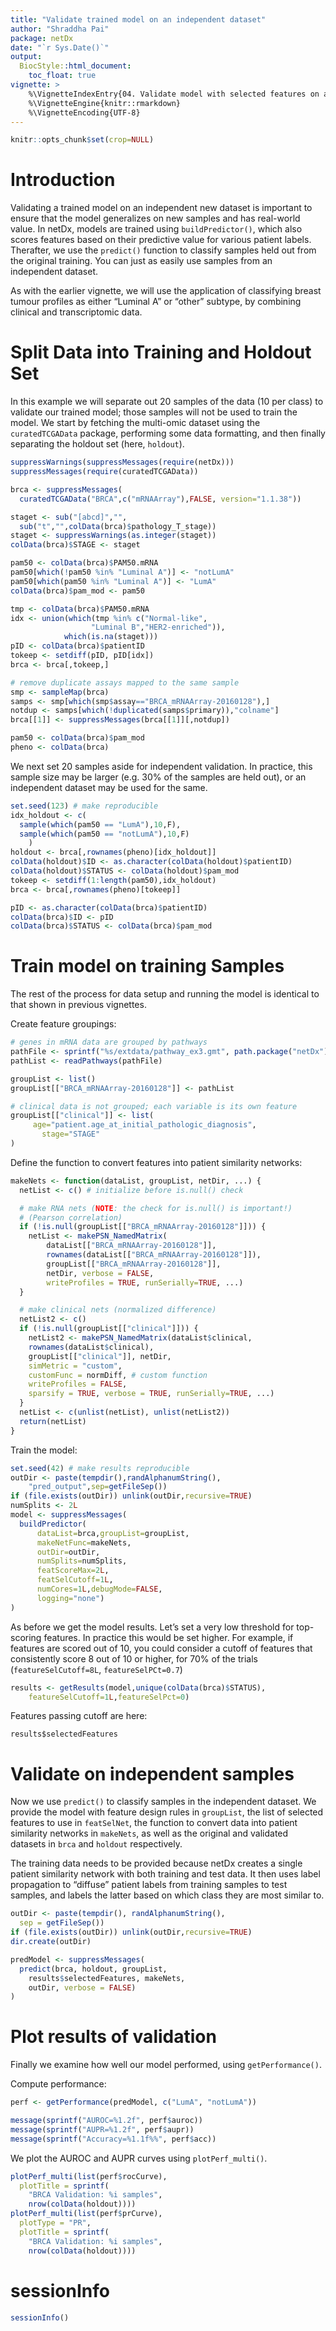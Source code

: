 ```yaml
---
title: "Validate trained model on an independent dataset"
author: "Shraddha Pai"
package: netDx
date: "`r Sys.Date()`"
output: 
  BiocStyle::html_document:
    toc_float: true
vignette: >
    %\VignetteIndexEntry{04. Validate model with selected features on an independent dataset}.
    %\VignetteEngine{knitr::rmarkdown}
    %\VignetteEncoding{UTF-8}
---
```


```r
knitr::opts_chunk$set(crop=NULL)
```

# Introduction

Validating a trained model on an independent new dataset is important to ensure that the model generalizes on new samples and has real-world value. In netDx, models are trained using `buildPredictor()`, which also scores features based on their predictive value for various patient labels. Therafter, we use the `predict()` function to classify samples held out from the original training. You can just as easily use samples from an independent dataset. 

As with the earlier vignette, we will use the application of classifying breast tumour profiles as either "Luminal A" or "other" subtype, by combining clinical and transcriptomic data. 

# Split Data into Training and Holdout Set

In this example we will separate out 20 samples of the data (10 per class) to validate our trained model; those samples will not be used to train the model. We start by fetching the multi-omic dataset using the `curatedTCGAData` package, performing some data formatting, and then finally separating the holdout set (here, `holdout`). 

```r
suppressWarnings(suppressMessages(require(netDx)))
suppressMessages(require(curatedTCGAData))

brca <- suppressMessages(
  curatedTCGAData("BRCA",c("mRNAArray"),FALSE, version="1.1.38"))

staget <- sub("[abcd]","",
  sub("t","",colData(brca)$pathology_T_stage))
staget <- suppressWarnings(as.integer(staget))
colData(brca)$STAGE <- staget

pam50 <- colData(brca)$PAM50.mRNA
pam50[which(!pam50 %in% "Luminal A")] <- "notLumA"
pam50[which(pam50 %in% "Luminal A")] <- "LumA"
colData(brca)$pam_mod <- pam50

tmp <- colData(brca)$PAM50.mRNA
idx <- union(which(tmp %in% c("Normal-like",
                  "Luminal B","HER2-enriched")),
            which(is.na(staget)))
pID <- colData(brca)$patientID
tokeep <- setdiff(pID, pID[idx])
brca <- brca[,tokeep,]

# remove duplicate assays mapped to the same sample
smp <- sampleMap(brca)
samps <- smp[which(smp$assay=="BRCA_mRNAArray-20160128"),]
notdup <- samps[which(!duplicated(samps$primary)),"colname"]
brca[[1]] <- suppressMessages(brca[[1]][,notdup])

pam50 <- colData(brca)$pam_mod
pheno <- colData(brca)
```

We next set 20 samples aside for independent validation. In practice, this sample size may be larger (e.g. 30% of the samples are held out), or an independent dataset may be used for the same.

```r
set.seed(123) # make reproducible
idx_holdout <- c(
  sample(which(pam50 == "LumA"),10,F),
  sample(which(pam50 == "notLumA"),10,F)
	)
holdout <- brca[,rownames(pheno)[idx_holdout]]
colData(holdout)$ID <- as.character(colData(holdout)$patientID)
colData(holdout)$STATUS <- colData(holdout)$pam_mod
tokeep <- setdiff(1:length(pam50),idx_holdout)
brca <- brca[,rownames(pheno)[tokeep]]

pID <- as.character(colData(brca)$patientID)
colData(brca)$ID <- pID
colData(brca)$STATUS <- colData(brca)$pam_mod
```

# Train model on training Samples
The rest of the process for data setup and running the model is identical to that shown in previous vignettes. 

Create feature groupings:
```r
# genes in mRNA data are grouped by pathways
pathFile <- sprintf("%s/extdata/pathway_ex3.gmt", path.package("netDx"))
pathList <- readPathways(pathFile)

groupList <- list()
groupList[["BRCA_mRNAArray-20160128"]] <- pathList

# clinical data is not grouped; each variable is its own feature
groupList[["clinical"]] <- list(
     age="patient.age_at_initial_pathologic_diagnosis",
	   stage="STAGE"
)
```

Define the function to convert features into patient similarity networks:
```r
makeNets <- function(dataList, groupList, netDir, ...) {
  netList <- c() # initialize before is.null() check

  # make RNA nets (NOTE: the check for is.null() is important!)
  # (Pearson correlation)
  if (!is.null(groupList[["BRCA_mRNAArray-20160128"]])) {
    netList <- makePSN_NamedMatrix(
        dataList[["BRCA_mRNAArray-20160128"]],
        rownames(dataList[["BRCA_mRNAArray-20160128"]]),
        groupList[["BRCA_mRNAArray-20160128"]],
        netDir, verbose = FALSE,
        writeProfiles = TRUE, runSerially=TRUE, ...)
  }

  # make clinical nets (normalized difference)
  netList2 <- c()
  if (!is.null(groupList[["clinical"]])) {
    netList2 <- makePSN_NamedMatrix(dataList$clinical,
    rownames(dataList$clinical),
    groupList[["clinical"]], netDir,
    simMetric = "custom", 
    customFunc = normDiff, # custom function
    writeProfiles = FALSE,
    sparsify = TRUE, verbose = TRUE, runSerially=TRUE, ...)
  }
  netList <- c(unlist(netList), unlist(netList2))
  return(netList)
}
```

Train the model:

```r
set.seed(42) # make results reproducible
outDir <- paste(tempdir(),randAlphanumString(),
	"pred_output",sep=getFileSep())
if (file.exists(outDir)) unlink(outDir,recursive=TRUE)
numSplits <- 2L
model <- suppressMessages(
  buildPredictor(
      dataList=brca,groupList=groupList,
      makeNetFunc=makeNets,
      outDir=outDir, 
      numSplits=numSplits,
      featScoreMax=2L,
      featSelCutoff=1L,
      numCores=1L,debugMode=FALSE,
      logging="none")
)
```

As before we get the model results. Let's set a very low threshold for top-scoring features. In practice this would be set higher.
For example, if features are scored out of 10, you could consider a cutoff of features that consistently score 8 out of 10 or higher, for 70% of the trials (`featureSelCutoff=8L`, `featureSelPCt=0.7`)
```r
results <- getResults(model,unique(colData(brca)$STATUS),
	featureSelCutoff=1L,featureSelPct=0)
```

Features passing cutoff are here:
```
results$selectedFeatures
```

# Validate on independent samples
Now we use `predict()` to classify samples in the independent dataset. We provide the model with feature design rules in `groupList`, the list of selected features to use in `featSelNet`, the function to convert data into patient similarity networks in `makeNets`, as well as the original and validated datasets in `brca` and `holdout` respectively.

The training data needs to be provided because netDx creates a single patient similarity network with both training and test data. It then uses label propagation to "diffuse" patient labels from training samples to test samples, and labels the latter based on which class they are most similar to.

```r
outDir <- paste(tempdir(), randAlphanumString(), 
  sep = getFileSep())
if (file.exists(outDir)) unlink(outDir,recursive=TRUE)
dir.create(outDir)

predModel <- suppressMessages(
  predict(brca, holdout, groupList, 
    results$selectedFeatures, makeNets,
    outDir, verbose = FALSE)
)
```

# Plot results of validation

Finally we examine how well our model performed, using `getPerformance()`. 

Compute performance:
```r
perf <- getPerformance(predModel, c("LumA", "notLumA"))

message(sprintf("AUROC=%1.2f", perf$auroc))
message(sprintf("AUPR=%1.2f", perf$aupr))
message(sprintf("Accuracy=%1.1f%%", perf$acc))
```

We plot the AUROC and AUPR curves using `plotPerf_multi()`.

```r
plotPerf_multi(list(perf$rocCurve),
  plotTitle = sprintf(
    "BRCA Validation: %i samples", 
    nrow(colData(holdout))))
plotPerf_multi(list(perf$prCurve), 
  plotType = "PR",
  plotTitle = sprintf(
    "BRCA Validation: %i samples", 
    nrow(colData(holdout))))
```

# sessionInfo

```r
sessionInfo()
```

